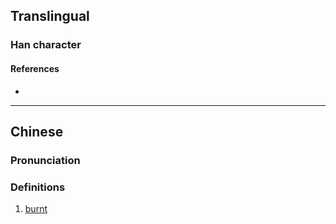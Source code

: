 {{also|㶶}}
{{character info/new}}
==Translingual==

===Han character===
{{Han char|rn=86|rad=火|as=13|sn=17|four=|canj=FTWV|ids=⿰火農}}

====References====
* {{Han ref|kx=0685.201|hdz=32240.181|uh=71F6|ud=29174}}

----

==Chinese==
{{zh-forms|s=㶶}}

===Pronunciation===
{{zh-pron
|c=nung1
|cat=a
}}

===Definitions===
{{zh-hanzi}}

# {{lb|zh|Cantonese}} [[burnt]] {{gloss|esp. of food}}